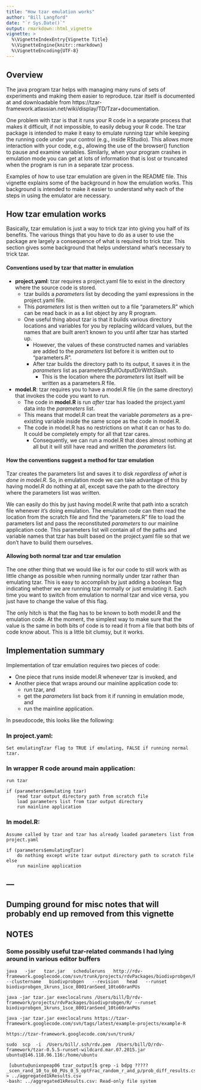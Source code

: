 ```yaml
---
title: "How tzar emulation works"
author: "Bill Langford"
date: "`r Sys.Date()`"
output: rmarkdown::html_vignette
vignette: >
  %\VignetteIndexEntry{Vignette Title}
  %\VignetteEngine{knitr::rmarkdown}
  %\VignetteEncoding{UTF-8}
---
```


##  Overview

The java program tzar helps with managing many runs of sets of experiments and making them easier to reproduce.  tzar itself is documented at and downloadable from https://tzar-framework.atlassian.net/wiki/display/TD/Tzar+documentation.

One problem with tzar is that it runs your R code in a separate process that makes it difficult, if not impossible, to easily debug your R code.  The tzar package is intended to make it easy to emulate running tzar while keeping the running code under your control (e.g., inside RStudio).  This allows more interaction with your code, e.g., allowing the use of the browser() function to pause and examine variables.  Similarly, when your program crashes in emulation mode you can get at lots of information that is lost or truncated when the program is run in a separate tzar process.  

Examples of how to use tzar emulation are given in the README file.  This vignette explains some of the background in how the emulation works.  This background is intended to make it easier to understand why each of the steps in using the emulator are necessary.  

##  How tzar emulation works

Basically, tzar emulation is just a way to trick tzar into giving you half of its benefits.  The various things that you have to do as a user to use the package are largely a consequence of what is required to trick tzar.  This section gives some background that helps understand what's necessary to trick tzar.

#### Conventions used by tzar that matter in emulation

- **project.yaml**:  tzar requires a project.yaml file to exist in the directory where the source code is stored.
    - tzar builds a *parameters* list by decoding the yaml expressions in the project.yaml file.  
    - This *parameters* list is then written out to a file "parameters.R" which can be read back in as a list object by any R program.
    - One useful thing about tzar is that it builds various directory locations and variables for you by replacing wildcard values, but the names that are built aren't known to you until after tzar has started up.  
        - However, the values of these constructed names and variables are added to the *parameters* list before it is written out to "parameters.R".
        - After tzar builds the directory path to its output, it saves it in the *parameters* list as parameters$fullOutputDirWithSlash.  
            - This is the location where the *parameters* list itself will be written as a parameters.R file.
- **model.R**:  tzar requires you to have a model.R file (in the same directory) that invokes the code you want to run.
    - The code in **model.R** is run *after* tzar has loaded the project.yaml data into the *parameters* list.
    - This means that model.R can treat the variable *parameters* as a pre-existing variable inside the same scope as the code in model.R.
    - The code in model.R has no restrictions on what it can or has to do.  It could be completely empty for all that tzar cares.  
        - Consequently, we can run a model.R that does almost nothing at all but it will still have read and written the *parameters* list.
    
#### How the conventions suggest a method for tzar emulation

Tzar creates the parameters list and saves it to disk *regardless of what is done in model.R*.  So, in emulation mode we can take advantage of this by having model.R do nothing at all, except save the path to the directory where the parameters list was written.  

We can easily do this by just having model.R write that path into a scratch file whenever it's doing emulation. The emulation code can then read the location from the scratch file and find the "parameters.R" file to load the parameters list and pass the reconstituted  *parameters* to our mainline application code.  This parameters list will contain all of the paths and variable names that tzar has built based on the project.yaml file so that we don't have to build them ourselves.
    
####  Allowing both normal tzar and tzar emulation

The one other thing that we would like is for our code to still work with as little change as possible when running normally under tzar rather than emulating tzar.  This is easy to accomplish by just adding a boolean flag indicating whether we are running tzar normally or just emulating it.  Each time you want to switch from emulation to normal tzar and vice versa, you just have to change the value of this flag.  

The only hitch is that the flag has to be known to both model.R and the emulation code.  At the moment, the simplest way to make sure that the value is the same in both bits of code is to read it from a file that both bits of code know about. This is a little bit clumsy, but it works.

##  Implementation summary

Implementation of tzar emulation requires two pieces of code:  

* One piece that runs inside model.R whenever tzar is invoked, and 
* Another piece that wraps around our mainline application code to: 
    + run tzar, and 
    + get the *parameters* list back from it if running in emulation mode, and
    + run the mainline application.  
    
In pseudocode, this looks like the following:

### In project.yaml:
```
Set emulatingTzar flag to TRUE if emulating, FALSE if running normal tzar.
```

### In wrapper R code around main application:
```
run tzar

if (parameters$emulating tzar)  
    read tzar output directory path from scratch file
    load parameters list from tzar output directory
    run mainline application
```

###  In model.R:

```
Assume called by tzar and tzar has already loaded parameters list from project.yaml

if (parameters$emulatingTzar)  
    do nothing except write tzar output directory path to scratch file
else  
    run mainline application
```


---
---


## Dumping ground for misc notes that will probably end up removed from this vignette

##  NOTES


###  Some possibly useful tzar-related commands I had lying around in various editor buffers

```
java   -jar   tzar.jar   scheduleruns   http://rdv-framework.googlecode.com/svn/trunk/projects/rdvPackages/biodivprobgen/R    --clustername   biodivprobgen   --revision   head   --runset   biodivprobgen_1kruns_1sce_8001ranSeed_10to60ranPUs
```

```
java -jar tzar.jar execlocalruns /Users/bill/D/rdv-framework/projects/rdvPackages/biodivprobgen/R/ --runset biodivprobgen_1kruns_1sce_8001ranSeed_10to60ranPUs
```

```
java -jar tzar.jar execlocalruns https://tzar-framework.googlecode.com/svn/tags/latest/example-projects/example-R
```

```
https://tzar-framework.googlecode.com/svn/trunk/
```
```
sudo  scp  -i  /Users/bill/.ssh/rdv.pem  /Users/bill/D/rdv-framework/tzar-0.5.5-runset-wildcard.mar.07.2015.jar  ubuntu@146.118.96.116:/home/ubuntu
```
```
 [ubuntu@unixnpeap06 tzar_output]$ grep -i bdpg ?????_scen_rand_10_to_60_PUs_0_5_optFrac_random_r_and_p/prob_diff_results.csv > ../aggregated1kResults.csv
-bash: ../aggregated1kResults.csv: Read-only file system
```
